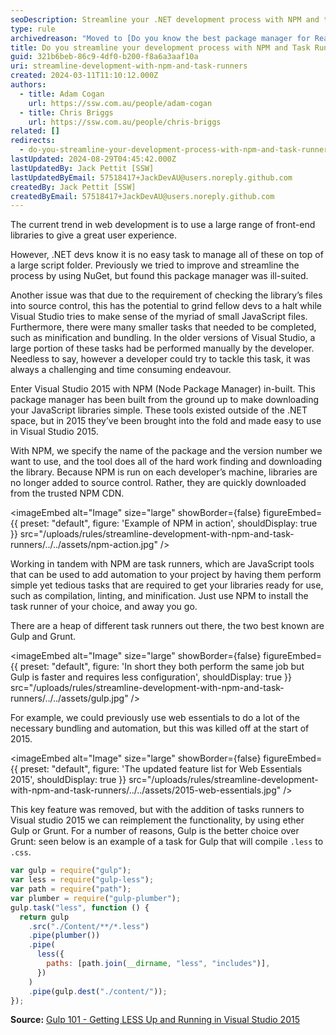 ```yaml
---
seoDescription: Streamline your .NET development process with NPM and task runners, eliminating tedious tasks and improving collaboration.
type: rule
archivedreason: "Moved to [Do you know the best package manager for React?](/rules/best-package-manager-for-node/)"
title: Do you streamline your development process with NPM and Task Runners?
guid: 321b6beb-86c9-4df0-b200-f8a6a3aaf10a
uri: streamline-development-with-npm-and-task-runners
created: 2024-03-11T11:10:12.000Z
authors:
  - title: Adam Cogan
    url: https://ssw.com.au/people/adam-cogan
  - title: Chris Briggs
    url: https://ssw.com.au/people/chris-briggs
related: []
redirects:
  - do-you-streamline-your-development-process-with-npm-and-task-runners
lastUpdated: 2024-08-29T04:45:42.000Z
lastUpdatedBy: Jack Pettit [SSW]
lastUpdatedByEmail: 57518417+JackDevAU@users.noreply.github.com
createdBy: Jack Pettit [SSW]
createdByEmail: 57518417+JackDevAU@users.noreply.github.com
---
```


The current trend in web development is to use a large range of front-end libraries to give a great user experience.

However, .NET devs know it is no easy task to manage all of these on top of a large script folder. Previously we tried to improve and streamline the process by using NuGet, but found this package manager was ill-suited.

Another issue was that due to the requirement of checking the library’s files into source control, this has the potential to grind fellow devs to a halt while Visual Studio tries to make sense of the myriad of small JavaScript files. Furthermore, there were many smaller tasks that needed to be completed, such as minification and bundling. In the older versions of Visual Studio, a large portion of these tasks had be performed manually by the developer.
Needless to say, however a developer could try to tackle this task, it was always a challenging and time consuming endeavour.

Enter Visual Studio 2015 with NPM (Node Package Manager) in-built. This package manager has been built from the ground up to make downloading your JavaScript libraries simple. These tools existed outside of the .NET space, but in 2015 they’ve been brought into the fold and made easy to use in Visual Studio 2015.

With NPM, we specify the name of the package and the version number we want to use, and the tool does all of the hard work finding and downloading the library. Because NPM is run on each developer’s machine, libraries are no longer added to source control. Rather, they are quickly downloaded from the trusted NPM CDN.


<imageEmbed
  alt="Image"
  size="large"
  showBorder={false}
  figureEmbed={{
    preset: "default",
    figure: 'Example of NPM in action',
    shouldDisplay: true
  }}
  src="/uploads/rules/streamline-development-with-npm-and-task-runners/../../assets/npm-action.jpg"
/>

Working in tandem with NPM are task runners, which are JavaScript tools that can be used to add automation to your project by having them perform simple yet tedious tasks that are required to get your libraries ready for use, such as compilation, linting, and minification. Just use NPM to install the task runner of your choice, and away you go.

There are a heap of different task runners out there, the two best known are Gulp and Grunt.


<imageEmbed
  alt="Image"
  size="large"
  showBorder={false}
  figureEmbed={{
    preset: "default",
    figure: 'In short they both perform the same job but Gulp is faster and requires less configuration',
    shouldDisplay: true
  }}
  src="/uploads/rules/streamline-development-with-npm-and-task-runners/../../assets/gulp.jpg"
/>

For example, we could previously use web essentials to do a lot of the necessary bundling and automation, but this was killed off at the start of 2015.


<imageEmbed
  alt="Image"
  size="large"
  showBorder={false}
  figureEmbed={{
    preset: "default",
    figure: 'The updated feature list for Web Essentials 2015',
    shouldDisplay: true
  }}
  src="/uploads/rules/streamline-development-with-npm-and-task-runners/../../assets/2015-web-essentials.jpg"
/>

This key feature was removed, but with the addition of tasks runners to Visual studio 2015 we can reimplement the functionality, by using ether Gulp or Grunt. For a number of reasons, Gulp is the better choice over Grunt: seen below is an example of a task for Gulp that will compile `.less` to `.css`.

```js
var gulp = require("gulp");
var less = require("gulp-less");
var path = require("path");
var plumber = require("gulp-plumber");
gulp.task("less", function () {
  return gulp
    .src("./Content/**/*.less")
    .pipe(plumber())
    .pipe(
      less({
        paths: [path.join(__dirname, "less", "includes")],
      })
    )
    .pipe(gulp.dest("./content/"));
});
```

**Source:** [Gulp 101 - Getting LESS Up and Running in Visual Studio 2015](http://blog.chrisbriggsy.com/Gulp-101-CSS-all-the-LESS/ "Glup 101 in Visual Studio 2015!")
